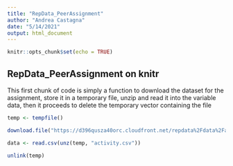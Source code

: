 ```yaml
---
title: "RepData_PeerAssignment"
author: "Andrea Castagna"
date: "5/14/2021"
output: html_document
---
```


```r
knitr::opts_chunk$set(echo = TRUE)
```

## RepData_PeerAssignment on knitr 

This first chunk of code is simply a function to download the dataset for the
assignment, store it in a temporary file, unzip and read it into the variable 
data, then it proceeds to delete the temporary vector containing the file


```r

temp <- tempfile()

download.file("https://d396qusza40orc.cloudfront.net/repdata%2Fdata%2Factivity.zip", temp)

data <- read.csv(unz(temp, "activity.csv"))

unlink(temp)

```


